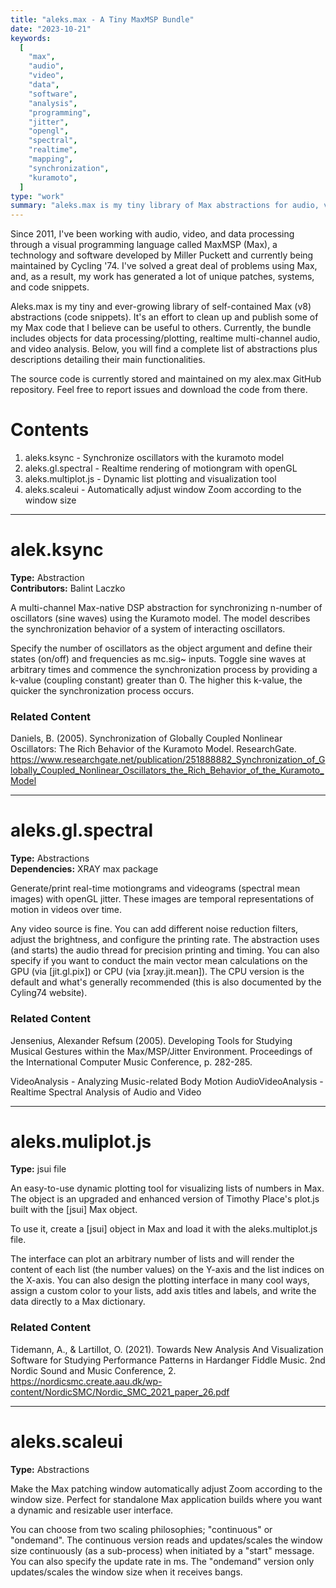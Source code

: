```yaml
---
title: "aleks.max - A Tiny MaxMSP Bundle"
date: "2023-10-21"
keywords:
  [
    "max",
    "audio",
    "video",
    "data",
    "software",
    "analysis",
    "programming",
    "jitter",
    "opengl",
    "spectral",
    "realtime",
    "mapping",
    "synchronization",
    "kuramoto",
  ]
type: "work"
summary: "aleks.max is my tiny library of Max abstractions for audio, video and data processing. It's an effort to clean up and publish some of my Max code that I believe can be useful to others."
---
```


Since 2011, I've been working with audio, video, and data processing through a visual programming language called MaxMSP (Max), a technology and software developed by Miller Puckett and currently being maintained by <MyLink href="">Cycling '74</MyLink>. I've solved a great deal of problems using Max, and, as a result, my work has generated a lot of unique patches, systems, and code snippets.

Aleks.max is my tiny and ever-growing library of self-contained Max (v8) abstractions (code snippets). It's an effort to clean up and publish some of my Max code that I believe can be useful to others. Currently, the bundle includes objects for data processing/plotting, realtime multi-channel audio, and video analysis. Below, you will find a complete list of abstractions plus descriptions detailing their main functionalities.

The source code is currently stored and maintained on my <MyLink href="https://github.com/aleksati/aleks.max">alex.max GitHub repository</MyLink>. Feel free to report issues and download the code from there.

# Contents

1. <MyLink href="#aleks.ksync">aleks.ksync</MyLink> - Synchronize oscillators with
   the kuramoto model
2. <MyLink href="#aleks.gl.spectral">aleks.gl.spectral</MyLink> - Realtime rendering
   of motiongram with openGL
3. <MyLink href="#aleks.multiplot.js">aleks.multiplot.js</MyLink> - Dynamic list
   plotting and visualization tool
4. <MyLink href="#aleks.scaleui">aleks.scaleui</MyLink> - Automatically adjust window
   Zoom according to the window size

---

# alek.ksync

**Type:** Abstraction <br/>
**Contributors:** <MyLink href="">Balint Laczko</MyLink>

A multi-channel Max-native DSP abstraction for synchronizing n-number of oscillators (sine waves) using the Kuramoto model. The model describes the synchronization behavior of a system of interacting oscillators.

Specify the number of oscillators as the object argument and define their states (on/off) and frequencies as mc.sig~ inputs. Toggle sine waves at arbitrary times and commence the synchronization process by providing a k-value (coupling constant) greater than 0. The higher this k-value, the quicker the synchronization process occurs.

<MyImage
  src="aleks-ksync.png"
  alt="aleks.ksync object demonstration"
  caption="Use aleks.ksync to synchronize oscillators with the kuramoto model."
/>

### Related Content

Daniels, B. (2005). Synchronization of Globally Coupled Nonlinear Oscillators: The Rich Behavior of the Kuramoto Model. ResearchGate. https://www.researchgate.net/publication/251888882_Synchronization_of_Globally_Coupled_Nonlinear_Oscillators_the_Rich_Behavior_of_the_Kuramoto_Model

---

# aleks.gl.spectral

**Type:** Abstractions <br/>
**Dependencies:** XRAY max package

Generate/print real-time motiongrams and videograms (spectral mean images) with openGL jitter. These images are temporal representations of motion in videos over time.

Any video source is fine. You can add different noise reduction filters, adjust the brightness, and configure the printing rate. The abstraction uses (and starts) the audio thread for precision printing and timing. You can also specify if you want to conduct the main vector mean calculations on the GPU (via [jit.gl.pix]) or CPU (via [xray.jit.mean]). The CPU version is the default and what's generally recommended (this is also documented by the Cyling74 website).

<MyImage
  src="aleks-spectral.jpg"
  alt="aleks.gl.spectral object demonstration"
  caption="Use aleks.gl.spectral for realtime rendering of motiongram with openGL"
/>

### Related Content

Jensenius, Alexander Refsum (2005). Developing Tools for Studying Musical Gestures within the Max/MSP/Jitter Environment. Proceedings of the International Computer Music Conference, p. 282-285.

<MyLink href="/works/VideoAnalysis">
  VideoAnalysis - Analyzing Music-related Body Motion
</MyLink>

<MyLink href="/works/AudioVideoAnalysis">
  AudioVideoAnalysis - Realtime Spectral Analysis of Audio and Video
</MyLink>

---

# aleks.muliplot.js

**Type:** jsui file

An easy-to-use dynamic plotting tool for visualizing lists of numbers in Max. The object is an upgraded and enhanced version of Timothy Place's plot.js built with the [jsui] Max object.

To use it, create a [jsui] object in Max and load it with the aleks.multiplot.js file.

The interface can plot an arbitrary number of lists and will render the content of each list (the number values) on the Y-axis and the list indices on the X-axis. You can also design the plotting interface in many cool ways, assign a custom color to your lists, add axis titles and labels, and write the data directly to a Max dictionary.

<MyImage
  src="aleks-multiplot.jpg"
  alt="aleks.multiplot object demonstration"
  caption="Use aleks.multiplot for dynamic list plotting and visualization in Max."
/>

### Related Content

Tidemann, A., & Lartillot, O. (2021). Towards New Analysis And Visualization Software for Studying Performance Patterns in Hardanger Fiddle Music. 2nd Nordic Sound and Music Conference, 2. https://nordicsmc.create.aau.dk/wp-content/NordicSMC/Nordic_SMC_2021_paper_26.pdf

---

# aleks.scaleui

**Type:** Abstractions

Make the Max patching window automatically adjust Zoom according to the window size. Perfect for standalone Max application builds where you want a dynamic and resizable user interface.

You can choose from two scaling philosophies; "continuous" or "ondemand". The continuous version reads and updates/scales the window size continuously (as a sub-process) when initiated by a "start" message. You can also specify the update rate in ms. The "ondemand" version only updates/scales the window size when it receives bangs.

<MyImage
  src="aleks-scaleui.jpg"
  alt="aleks.scaleui object demonstration"
  caption="Use aleks.scaleui to automatically adjust window Zoom according to the window size in Max."
/>
